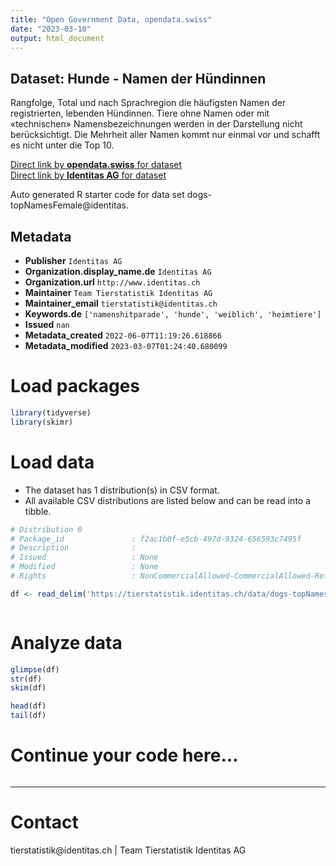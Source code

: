 ```yaml
---
title: "Open Government Data, opendata.swiss"
date: "2023-03-10"
output: html_document
---
```


## Dataset: Hunde - Namen der Hündinnen

Rangfolge, Total und nach Sprachregion die häufigsten Namen der registrierten, lebenden Hündinnen. Tiere ohne Namen oder mit «technischen» Namensbezeichnungen werden in der Darstellung nicht berücksichtigt. Die Mehrheit aller Namen kommt nur einmal vor und schafft es nicht unter die Top 10.

[Direct link by **opendata.swiss** for dataset](https://opendata.swiss/de/dataset/hunde-namen-der-hundinnen)<br>
[Direct link by **Identitas AG** for dataset](https://tierstatistik.identitas.ch/)

Auto generated R starter code for data set dogs-topNamesFemale@identitas.

## Metadata

- **Publisher** `Identitas AG`
- **Organization.display_name.de** `Identitas AG`
- **Organization.url** `http://www.identitas.ch`
- **Maintainer** `Team Tierstatistik Identitas AG`
- **Maintainer_email** `tierstatistik@identitas.ch`
- **Keywords.de** `['namenshitparade', 'hunde', 'weiblich', 'heimtiere']`
- **Issued** `nan`
- **Metadata_created** `2022-06-07T11:19:26.618866`
- **Metadata_modified** `2023-03-07T01:24:40.680099`


# Load packages

```r

library(tidyverse)
library(skimr)

```

# Load data

-   The dataset has 1 distribution(s) in CSV format.
-   All available CSV distributions are listed below and can be read into a tibble.

```r

# Distribution 0
# Package_id               : f2ac1b0f-e5cb-497d-9324-656593c7495f
# Description              : 
# Issued                   : None
# Modified                 : None
# Rights                   : NonCommercialAllowed-CommercialAllowed-ReferenceRequired

df <- read_delim('https://tierstatistik.identitas.ch/data/dogs-topNamesFemale.csv')



```

# Analyze data

```r

glimpse(df)
str(df)
skim(df)

head(df)
tail(df)

```

# Continue your code here...

```r

```

------------------------------------------------------------------------

# Contact

tierstatistik@identitas.ch | Team Tierstatistik Identitas AG
